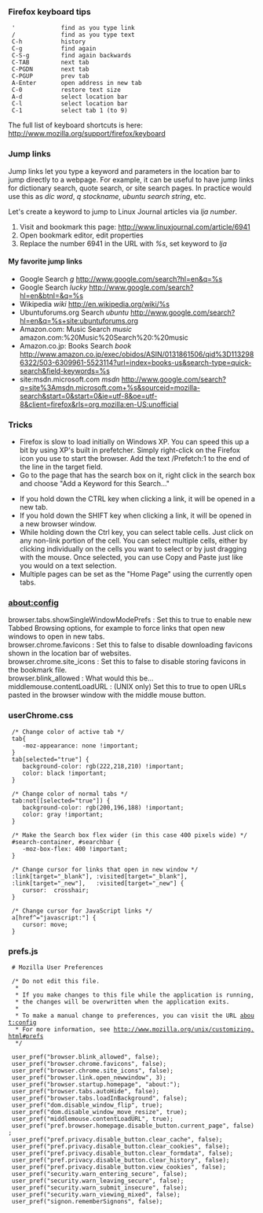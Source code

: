 === Firefox keyboard tips ===

  '             find as you type link
  /             find as you type text
  C-h           history
  C-g           find again
  C-S-g         find again backwards
  C-TAB         next tab
  C-PGDN        next tab
  C-PGUP        prev tab
  A-Enter       open address in new tab
  C-0           restore text size
  A-d           select location bar
  C-l           select location bar
  C-1           select tab 1 (to 9)

The full list of keyboard shortcuts is here: http://www.mozilla.org/support/firefox/keyboard

=== Jump links ===

Jump links let you type a keyword and parameters in the location bar to jump directly to a webpage.
For example, it can be useful to have jump links for dictionary search, quote search, or site search pages. 
In practice would use this as ''dic word'', ''q stockname'', ''ubuntu search string'', etc.

Let's create a keyword to jump to Linux Journal articles via ''lja number''.

# Visit and bookmark this page: http://www.linuxjournal.com/article/6941
# Open bookmark editor, edit properties
# Replace the number 6941 in the URL with ''%s'', set keyword to ''lja''

==== My favorite jump links ====

* Google Search ''g'' http://www.google.com/search?hl=en&q=%s
* Google Search ''lucky'' http://www.google.com/search?hl=en&btnI=&q=%s
* Wikipedia ''wiki'' http://en.wikipedia.org/wiki/%s
* Ubuntuforums.org Search ''ubuntu'' http://www.google.com/search?hl=en&q=%s+site:ubuntuforums.org
* Amazon.com: Music Search ''music'' amazon.com:%20Music%20Search%20:%20music
* Amazon.co.jp: Books Search ''book'' http://www.amazon.co.jp/exec/obidos/ASIN/0131861506/qid%3D1132986322/503-6309961-5523114?url=index=books-us&search-type=quick-search&field-keywords=%s
* site:msdn.microsoft.com ''msdn'' http://www.google.com/search?q=site%3Amsdn.microsoft.com+%s&sourceid=mozilla-search&start=0&start=0&ie=utf-8&oe=utf-8&client=firefox&rls=org.mozilla:en-US:unofficial

=== Tricks ===

* Firefox is slow to load initially on Windows XP. You can speed this up a bit by using XP's built in prefetcher. Simply right-click on the Firefox icon you use to start the browser. Add the text /Prefetch:1 to the end of the line in the target field.
* Go to the page that has the search box on it, right click in the search box and choose "Add a Keyword for this Search..."

* If you hold down the CTRL key when clicking a link, it will be opened in a new tab.
* If you hold down the SHIFT key when clicking a link, it will be opened in a new browser window.
* While holding down the Ctrl key, you can select table cells. Just click on any non-link portion of the cell. You can select multiple cells, either by clicking individually on the cells you want to select or by just dragging with the mouse. Once selected, you can use Copy and Paste just like you would on a text selection.
* Multiple pages can be set as the "Home Page" using the currently open tabs.

=== about:config ===

; browser.tabs.showSingleWindowModePrefs : Set this to true to enable new Tabbed Browsing options, for example to force links that open new windows to open in new tabs.
; browser.chrome.favicons : Set this to false to disable downloading favicons shown in the location bar of websites.
; browser.chrome.site_icons : Set this to false to disable storing favicons in the bookmark file.
; browser.blink_allowed : What would this be...
; middlemouse.contentLoadURL : (UNIX only) Set this to true to open URLs pasted in the browser window with the middle mouse button.

=== userChrome.css ===

  /* Change color of active tab */
  tab{
     -moz-appearance: none !important;
  }
  tab[selected="true"] {
     background-color: rgb(222,218,210) !important;
     color: black !important;
  }
  
  /* Change color of normal tabs */
  tab:not([selected="true"]) {
     background-color: rgb(200,196,188) !important;
     color: gray !important;
  }
  
  /* Make the Search box flex wider (in this case 400 pixels wide) */
  #search-container, #searchbar {
     -moz-box-flex: 400 !important;
  }
  
  /* Change cursor for links that open in new window */
  :link[target="_blank"], :visited[target="_blank"],
  :link[target="_new"],   :visited[target="_new"] {
     cursor:  crosshair;
  } 
  
  /* Change cursor for JavaScript links */
  a[href^="javascript:"] {
     cursor: move;
  } 

=== prefs.js ===

  # Mozilla User Preferences
  
  /* Do not edit this file.
   *
   * If you make changes to this file while the application is running,
   * the changes will be overwritten when the application exits.
   *
   * To make a manual change to preferences, you can visit the URL about:config
   * For more information, see http://www.mozilla.org/unix/customizing.html#prefs
   */
  
  user_pref("browser.blink_allowed", false);
  user_pref("browser.chrome.favicons", false);
  user_pref("browser.chrome.site_icons", false);
  user_pref("browser.link.open_newwindow", 3);
  user_pref("browser.startup.homepage", "about:");
  user_pref("browser.tabs.autoHide", false);
  user_pref("browser.tabs.loadInBackground", false);
  user_pref("dom.disable_window_flip", true);
  user_pref("dom.disable_window_move_resize", true);
  user_pref("middlemouse.contentLoadURL", true);
  user_pref("pref.browser.homepage.disable_button.current_page", false);
  user_pref("pref.privacy.disable_button.clear_cache", false);
  user_pref("pref.privacy.disable_button.clear_cookies", false);
  user_pref("pref.privacy.disable_button.clear_formdata", false);
  user_pref("pref.privacy.disable_button.clear_history", false);
  user_pref("pref.privacy.disable_button.view_cookies", false);
  user_pref("security.warn_entering_secure", false);
  user_pref("security.warn_leaving_secure", false);
  user_pref("security.warn_submit_insecure", false);
  user_pref("security.warn_viewing_mixed", false);
  user_pref("signon.rememberSignons", false);


